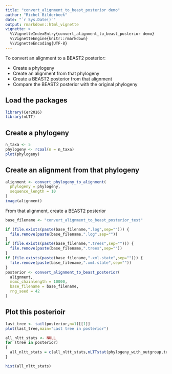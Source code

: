 ```yaml
---
title: "convert_alignment_to_beast_posterior demo"
author: "Richel Bilderbeek"
date: "`r Sys.Date()`"
output: rmarkdown::html_vignette
vignette: >
  %\VignetteIndexEntry{convert_alignment_to_beast_posterior demo}
  %\VignetteEngine{knitr::rmarkdown}
  %\VignetteEncoding{UTF-8}
---
```


To convert an alignment to a BEAST2 posterior:

 * Create a phylogeny
 * Create an alignment from that phylogeny
 * Create a BEAST2 posterior from that alignment
 * Compare the BEAST2 posterior with the original phylogeny

## Load the packages

```r
library(Cer2016)
library(nLTT)
```


## Create a phylogeny

```r
n_taxa <- 5
phylogeny <- rcoal(n = n_taxa)
plot(phylogeny)
```

## Create an alignment from that phylogeny

```r
alignment <- convert_phylogeny_to_alignment(
  phylogeny = phylogeny,
  sequence_length = 10
)
image(alignment)
```

From that alignment, create a BEAST2 posterior

```r
base_filename <- "convert_alignment_to_beast_posterior_test"

if (file.exists(paste(base_filename,".log",sep=""))) {
  file.remove(paste(base_filename,".log",sep=""))  
}
if (file.exists(paste(base_filename,".trees",sep=""))) {
  file.remove(paste(base_filename,".trees",sep=""))  
}
if (file.exists(paste(base_filename,".xml.state",sep=""))) {
  file.remove(paste(base_filename,".xml.state",sep=""))  
}
posterior <- convert_alignment_to_beast_posterior(
  alignment,
  mcmc_chainlength = 10000,
  base_filename = base_filename,
  rng_seed = 42
)
```

## Plot this posterioir

```r
last_tree <- tail(posterior,n=1)[[1]]
plot(last_tree,main="Last tree in posterior")

all_nltt_stats <- NULL
for (tree in posterior)
{
  all_nltt_stats = c(all_nltt_stats,nLTTstat(phylogeny_with_outgroup,tree))
}

hist(all_nltt_stats)
```